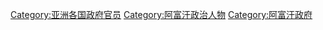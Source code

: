 [[Category:亚洲各国政府官员|Category:亚洲各国政府官员]]
[[Category:阿富汗政治人物|Category:阿富汗政治人物]]
[[Category:阿富汗政府|Category:阿富汗政府]]